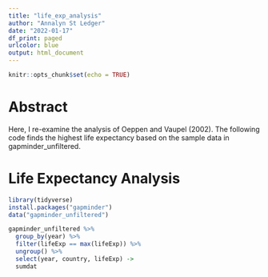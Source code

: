 ```yaml
---
title: "life_exp_analysis"
author: "Annalyn St Ledger"
date: "2022-01-17"
df_print: paged
urlcolor: blue
output: html_document
---
```


```r
knitr::opts_chunk$set(echo = TRUE)
```

# Abstract

Here, I re-examine the analysis of Oeppen and Vaupel (2002). The following code finds the highest life expectancy based on the sample data in gapminder_unfiltered.

# Life Expectancy Analysis
```r
library(tidyverse)
install.packages("gapminder")
data("gapminder_unfiltered")

gapminder_unfiltered %>% 
  group_by(year) %>% 
  filter(lifeExp == max(lifeExp)) %>% 
  ungroup() %>% 
  select(year, country, lifeExp) ->
  sumdat
```